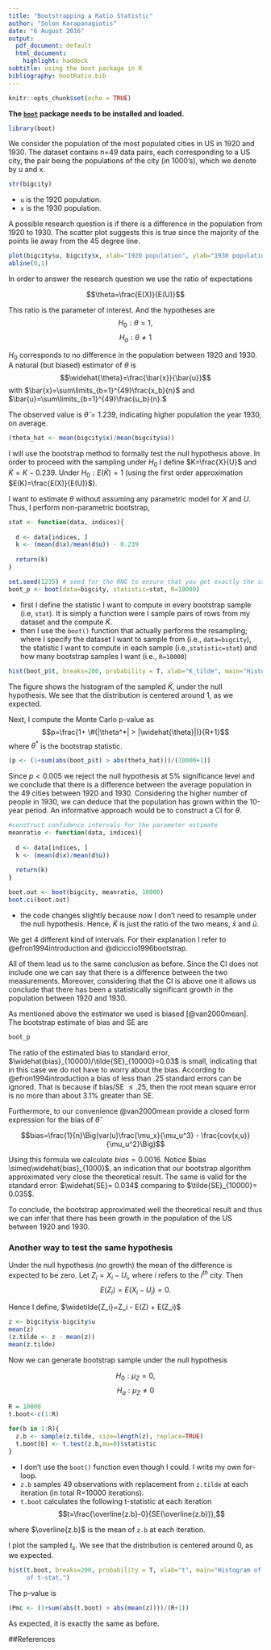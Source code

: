 ```yaml
---
title: "Bootstrapping a Ratio Statistic"
author: "Solon Karapanagiotis"
date: "6 August 2016"
output:
  pdf_document: default
  html_document:
    highlight: haddock
subtitle: using the boot package in R
bibliography: bootRatio.bib
---
```


```r
knitr::opts_chunk$set(echo = TRUE)
```

**The [`boot`](https://cran.r-project.org/web/packages/boot/boot.pdf) package needs to be installed and loaded.**

```r
library(boot)
```

We consider the population of the most populated cities in US in 1920 and 1930. The dataset contains n=49 data pairs, each corresponding to a US city, the pair being the populations of the city (in 1000's), which we denote by u and x. 

```r
str(bigcity)
```

* `u` is the 1920 population.
* `x` is the 1930 population.

A possible research question is if there is a difference in the population from 1920 to 1930. The scatter plot suggests this is true since the majority of the points lie away from the 45 degree line.

```r
plot(bigcity$u, bigcity$x, xlab="1920 population", ylab="1930 population", main="Population (in 1000's) year 1930 vs 1920") 
abline(0,1)
```

In order to answer the research question we use the ratio of expectations

$$\theta=\frac{E(X)}{E(U)}$$

This ratio is the parameter of interest. And the hypotheses are 
$$H_0:\theta=1, $$
$$H_a:\theta\neq1$$

$H_0$ corresponds to no difference in the population between 1920 and 1930. A natural (but biased) estimator of $\theta$ is 
$$\widehat{\theta}=\frac{\bar{x}}{\bar{u}}$$ with 
$\bar{x}=\sum\limits_{b=1}^{49}\frac{x_b}{n}$ and $\bar{u}=\sum\limits_{b=1}^{49}\frac{u_b}{n}.$

The observed value is $\widehat{\theta}=1.239$, indicating higher population the year 1930, on average.

```r
(theta_hat <- mean(bigcity$x)/mean(bigcity$u))
```

I will use the bootstrap method to formally test the null hypothesis above. In order to proceed with the sampling under $H_0$ I define $K=\frac{X}{U}$ and $\widetilde{K}=K-0.239$. Under $H_0: E(\widetilde{K})=1$ (using the first order approximation $E(K)=\frac{E(X)}{E(U)}$).

I want to estimate $\theta$ without assuming any parametric model for $X$ and $U$. Thus, I perform non-parametric bootstrap,

```r
stat <- function(data, indices){
  
  d <- data[indices, ]
  k <- (mean(d$x)/mean(d$u)) - 0.239 
  
  return(k)
}

set.seed(1235) # seed for the RNG to ensure that you get exactly the same results as here
boot_p <- boot(data=bigcity, statistic=stat, R=10000) 
```

* first I define the statistic I want to compute in every bootstrap sample (i.e, `stat`). It is simply a function were I sample pairs of rows from my dataset and the compute $\widetilde{K}$. 
* then I use the `boot()` function that actually performs the resampling; where I specify the dataset I want to sample from (i.e., `data=bigcity`), the statistic I want to compute in each sample (i.e.,`statistic=stat`) and how many bootstrap samples I want (i.e., `R=10000`)

```r
hist(boot_p$t, breaks=200, probability = T, xlab="K_tilde", main="Histogram of 10000 nonparametric bootstrap replications of K_tilde,")
```

The figure shows the histogram of the sampled $\widetilde{K}$, under the null hypothesis. We see that the distribution is centered around 1, as we expected.

Next, I compute the Monte Carlo p-value as 
$$p=\frac{1+ \#(|\theta^*| > |\widehat{\theta}|)}{R+1}$$
where $\theta^*$ is the bootstrap statistic.

```r
(p <- (1+sum(abs(boot_p$t) > abs(theta_hat)))/(10000+1))
```

Since $p<0.005$ we reject the null hypothesis at 5\% significance level and we conclude that there is a difference between the average population in the 49 cities between 1920 and 1930. Considering the higher number of people in 1930, we can deduce that the population has grown within the 10-year period. An informative approach would be to construct a CI for $\theta$. 

```r
#construct confidence intervals for the parameter estimate
meanratio <- function(data, indices){
  
  d <- data[indices, ]
  k <- (mean(d$x)/mean(d$u)) 
  
  return(k)
}

boot.out <- boot(bigcity, meanratio, 10000)
boot.ci(boot.out)
```

* the code changes slightly because now I don't need to resample under the null hypothesis. Hence, $\widetilde{K}$ is just the ratio of the two means, $\bar{x}$ and $\bar{u}$. 

We get 4 different kind of intervals. For their explanation I refer to @efron1994introduction and @diciccio1996bootstrap.

All of them lead us to the same conclusion as before. Since the CI does not include one we can say that there is a difference between the two measurements. Moreover, considering that the CI is above one it allows us conclude that there has been a statistically significant growth in the population between 1920 and 1930.


As mentioned above the estimator we used is biased [@van2000mean]. The bootstrap estimate of bias and SE are

```r
boot_p
```

The ratio of the estimated bias to standard error, $\widehat{bias}_{10000}/\tilde{SE}_{10000}=0.03$ is small, indicating that in this case we do not have to worry about the bias. According to @efron1994introduction a bias of less than .25 standard errors can be ignored. That is because if bias/SE $\leq{.25}$, then the root mean square error is no more than about 3.1% greater than SE.

Furthermore, to our convenience @van2000mean provide a closed form expression for the bias of $\widehat{\theta}$

$$bias=\frac{1}{n}\Big(var(u)\frac{\mu_x}{\mu_u^3} - \frac{cov(x,u)}{\mu_u^2}\Big)$$

Using this formula we calculate $bias= 0.0016$. Notice $bias \simeq\widehat{bias}_{1000}$, an indication that our bootstrap algorithm approximated very close the theoretical result. The same is valid for the standard error: $\widehat{SE}= 0.034$ comparing to $\tilde{SE}_{10000}= 0.035$.

To conclude, the bootstrap approximated well the theoretical result and thus we can infer that there has been growth in the population of the US between 1920 and 1930. 

### Another way to test the same hypothesis

Under the null hypothesis (no growth) the mean of the difference is expected to be zero. Let 
$Z_i= X_i-U_i$, where $i$ refers to the $i^{th}$ city. Then 
$$E(Z_i)=E(X_i-U_i)=0.$$

Hence I define, $\widetilde{Z_i}=Z_i - E(Z) + E(Z_i)$

```r
z <- bigcity$x-bigcity$u
mean(z)
(z.tilde <- z - mean(z))
mean(z.tilde)
```

Now we can generate bootstrap sample under the null hypothesis

$$H_0:\mu_Z=0,$$
$$H_a:\mu_Z \neq 0$$

```r
R = 10000
t.boot<-c(1:R)

for(b in 1:R){
  z.b <- sample(z.tilde, size=length(z), replace=TRUE)
  t.boot[b] <- t.test(z.b,mu=0)$statistic
}

```

* I don't use the `boot()` function even though I could. I write my own for-loop. 
* `z.b` samples 49 observations with replacement from `z.tilde` at each iteration (in total R=10000 iterations). 
* `t.boot` calculates the following t-statistic at each iteration
$$t=\frac{\overline{z.b}-0}{SE(\overline{z.b})},$$

where $\overline{z.b}$ is the mean of `z.b` at each iteration. 

I plot the sampled $t_s$. We see that the distribution is centered around 0, as we expected.

```r
hist(t.boot, breaks=200, probability = T, xlab="t", main="Histogram of 10000 nonparametric bootstrap replications
     of t-stat,")
```

The p-value is 
```r
(Pmc <- (1+sum(abs(t.boot) > abs(mean(z))))/(R+1)) 
```

As expected, it is exactly the same as before. 

##References
